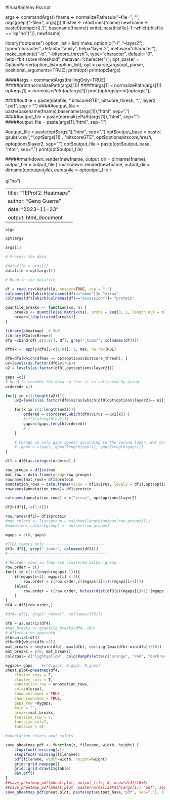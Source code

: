 #!/usr/bin/env Rscript

args <- commandArgs()
fname <- normalizePath(sub("--file=", "", args[grepl("--file=", args)]))
thisfile <- readLines(fname)
newfname <- paste0(tempdir(), "/", basename(fname))
writeLines(thisfile[-1:-which(thisfile == "q(\"no\")")], newfname)


library("optparse")
option_list = list(
	make_option(c("-l", "--layer2"), type="character", default="family", 
		help="layer 2", metavar="character"),
	make_option(c("-b", "--bitscore_thresh"), type="character", default="0", 
		help="bit score threshold", metavar="character")
); 
opt_parser = OptionParser(option_list=option_list);
opt = parse_args(opt_parser, positional_arguments=TRUE);
print(opt)
print(opt$args)

#####args = commandArgs(trailingOnly=TRUE)
#####print(normalizePath(args[1]))
#####args[1] = normalizePath(args[1])
opt$args[1] = normalizePath(opt$args[1])
print(opt$args)
print(opt$args[1])

#####outfile = paste(datafile, ".bitscoreGTE", bitscore_thresh, ".", layer2, ".pdf", sep = "")
#####output_file = paste(basename(fname),basename(args[1]),"html", sep=".")
#####output_file = paste(normalizePath(args[1]),"html", sep=".")
#####output_file = paste(args[1],"html", sep=".")

#output_file = paste(opt$args[1],"html", sep=".")
opt$output_base = paste( gsub(".csv","",opt$args[1]) , "bitscoreGTE", opt$options$bitscore_thresh, opt$options$layer2, sep=".")
opt$output_file = paste(opt$output_base, "html", sep=".")
print(opt$output_file)

#####rmarkdown::render(newfname, output_dir = dirname(fname), output_file = output_file )
rmarkdown::render(newfname, output_dir = dirname(opt$output_file), output_file = opt$output_file )

q("no")




---
title: "TEProf2_Heatmaps"
author: "Geno Guerra"
date: "2023-11-23"
output: html_document
---


```r
args
```

```r
opt$args
```

```r
args[1]
```


```r
# Process the data 

#datafile = args[1]
datafile = opt$args[1]
```


```r
# Read in the datafile

df = read.csv(datafile, header=TRUE, sep = ",")
colnames(df)[which(colnames(df)=="name")]= "virus"
colnames(df)[which(colnames(df)=="accession")]= "protein"
```


```r
quantile_breaks <- function(xs, n) {
	breaks <- quantile(as.matrix(xs), probs = seq(0, 1, length.out = n))
	breaks[!duplicated(breaks)]
}
```


```r
library(pheatmap)  # RUN 
library(RColorBrewer)
dfa =cbind(df[,c(1:8)], df[, grep("_tumor", colnames(df))])
```


```r
dfmax =  apply(dfa[,-c(1:8)], 1, max, na.rm=TRUE)
```


```r
df0=dfa[which(dfmax >= opt$options$bitscore_thresh), ]
uv=levels(as.factor(df0$virus))
u2 = levels(as.factor(df0[,opt$options$layer2]))
```


```r
gaps =c()
# Need to reorder the data so that it is collected by group
ordered= c()
```


```r
for(j in c(1:length(u2))){
	uv2=levels(as.factor(df0$virus[which(df0[opt$options$layer2]== u2[j])]))

	for(k in c(1:length(uv2))){
		ordered = c(ordered,which(df0$virus ==uv2[k]) )
		#if(k!=length(uv2)){
		gaps=c(gaps,length(ordered))
		# }
	}

	# Change so only gaps appear according to the second layer. Not done yet. 
	#  gaps = c(gaps, gaps[length(gaps)], gaps[length(gaps)])
}  
```
  

```r
df1 = df0[as.integer(ordered),]
```


```r
row_groups = df1$virus
mat_row = data.frame(group=row_groups)
rownames(mat_row)= df1$protein
annotation_rows = data.frame(virus = df1$virus, level2 = df1[,opt$options$layer2])
rownames(annotation_rows)= df1$protein
```


```r
colnames(annotation_rows) = c("virus", opt$options$layer2)
```

```r
df2=(df1[,-c(1:4)])
```


```r
row.names(df2)= df1$protein
#mat_colors <- list(group = rainbow(length(unique(row_groups))))
#names(mat_colors$group) <- unique(row_groups)
```


```r
mgaps = c(0, gaps)

#TCGA tumors only --------------------------
df3= df2[, grep("_tumor", colnames(df2))]
# -------------------------------------------

# Reorder rows so they are clustered within group. 
row.order = c()
for(i in c(1:(length(mgaps)-1))){
	if(mgaps[i+1]- mgaps[i] < 2){
		row.order = c(row.order,c((mgaps[i]+1):(mgaps[i+1])))
	}else{
		row.order = c(row.order, hclust(dist(df3[c((mgaps[i]+1):(mgaps[i+1])),]))$order + mgaps[i] )
	}
}
df4 = df3[row.order,]

#df4= df3[, grep("_normal", colnames(df3))]

dfb = as.matrix(df4)
#mat_breaks <- quantile_breaks(df4, 100)
# Alternative approach 
dfb=unlist(df4)
dfb=dfb[which(dfb >0)]
mat_breaks = seq(min(dfb), max(dfb), ceiling((max(dfb)-min(dfb))/10))
mat_breaks = c(0, mat_breaks)
colorpal= c("lightyellow", colorRampPalette(c("orange", "red", "darkred", "black"))(length(mat_breaks)-1))

mygaps= gaps	#c(0,gaps, 0,gaps, 0,gaps)
pheat.plot=pheatmap(df4,
	cluster_rows = F,
	cluster_cols = T,
	annotation_row = annotation_rows,
	col=colorpal,
	show_colnames = TRUE ,
	show_rownames = TRUE,
	gaps_row =mygaps,
	main = "",
	breaks=mat_breaks,
	fontsize_row = 4,
	fontsize_col=7,
	fontsize = 5)

#annotation_colors =mat_colors

save_pheatmap_pdf <- function(z, filename, width, height) {
	stopifnot(!missing(z))
	stopifnot(!missing(filename))
	pdf(filename, width=width, height=height)
	grid::grid.newpage()
	grid::grid.draw(z$gtable)
	dev.off()
}
##save_pheatmap_pdf(pheat.plot, output_file, 8, nrow(df4)/10+3)
##save_pheatmap_pdf(pheat.plot, paste(normalizePath(args[1]),"pdf", sep="."), 8, nrow(df4)/10+3)
save_pheatmap_pdf(pheat.plot, paste(opt$output_base,"pdf", sep="."), 8, nrow(df4)/10+3)

```


